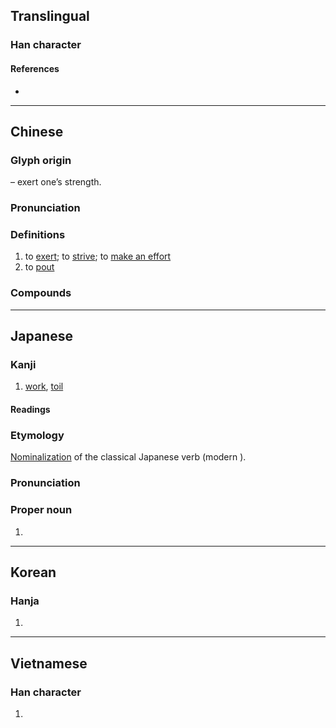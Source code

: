 {{character info/new}}
==Translingual==

===Han character===
{{Han char|rn=19|rad=力|as=05|sn=7|four=47427|canj=VEKS|ids=⿱奴力}}

====References====
* {{Han ref|kx=0146.280|dkj=02314|dj=0331.010|hdz=10369.040|uh=52AA|ud=21162|bh=A756|bd=42838}}

----

==Chinese==
{{zh-forms}}

===Glyph origin===
{{Han etym}}
{{Han compound|力|t1=strength|奴|ls=psc|c1=s|c2=p}} – exert one’s strength.

===Pronunciation===
{{zh-pron
|m=nǔ
|c=nou5
|h=pfs=nú
|md=
|mn=xm,zz:nó͘/qz,tw:ló͘/qz:lǒ͘
|mn_note=Quanzhou: ló͘ - literary; lǒ͘ - vernacular
|w=
|mc=y
|oc=y
|cat=v
}}

===Definitions===
{{zh-hanzi}}

# to [[exert]]; to [[strive]]; to [[make an effort]]
# to [[pout]]

===Compounds===
{{zh-der|唐努山|努脣脹嘴|努著|努目|努睛突眼|努目撐眉|努目訕筋|努牙突嘴|努嘴|努勁兒|努力|努筋拔力|努傷|共同努力|發憤努力|撐眉努眼|苫眉努目|金剛努目}}

----

==Japanese==

===Kanji===
{{ja-kanji|grade=4|rs=力05}}

# [[work]], [[toil]]

====Readings====
{{ja-readings
|goon=[[ぬ]] (nu) {{non-joyo-reading}}
|kanon=[[ど]] (do)
|kun=[[つとむ]] ([[努む]], tsutomu) {{qualifier|obsolete}}, [[つとめる]] ([[努める]], tsutomeru)
|nanori=[[つとむ]] (tsutomu)
}}

===Etymology===
{{ja-kanjitab|yomi=k|つとむ}}
[[nominalization|Nominalization]] of the classical Japanese verb {{m|ja|努む|tr=tsutomu}} (modern {{m|ja|努める|tr=tsutomeru||to work, to toil}}).

===Pronunciation===
{{ja-pron|yomi=k|つとむ}}

===Proper noun===
{{ja-pos|proper|つとむ}}

# {{given name|lang=ja|sort=つとむ|male}}

----

==Korean==

===Hanja===
{{ko-hanja|hangeul=노|rv=no|mr=no}}

# {{defn|lang=ko|sort=力05}}

----

==Vietnamese==

===Han character===
{{vi-hantu|[[nỗ]]|rs=力05}}

# {{defn|lang=vi|sort=力05}}
